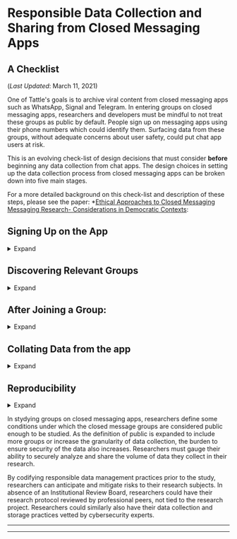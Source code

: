 # Responsible Data Collection and Sharing from Closed Messaging Apps
## A Checklist 
(*Last Updated*: March 11, 2021)

One of Tattle's goals is to archive viral content from closed messaging apps such as WhatsApp, Signal and Telegram. In entering groups on closed messaging apps, researchers and developers must be mindful to not treat these groups as public by default. People sign up on messaging apps using their phone numbers which could identify them. Surfacing data from these groups, without adequate concerns about user safety, could put chat app users at risk. 

This is an evolving check-list of design decisions that must consider **before** beginning any data collection from chat apps. The design choices in setting up the data collection process from closed messaging apps can be broken down into five main stages.  

For a more detailed background on this check-list and description of these steps, please see the paper: *[Ethical Approaches to Closed Messaging Messaging Research- Considerations in Democratic Contexts](https://): 

## Signing Up on the App 
<details>
  <summary>Expand</summary>

*  **To which entity is the phone number registered?**

The phone number could be procured by researchers as individuals or by an organization. Phone numbers can be seen by everyone in a group conversation and might be used for digital marketing and other unsolicited communication. Separating phone numbers used for research purposes and for personal communication can add the necessary separation between researchers personal lives and the research work. 

*  **Under what name should researchers sign up on the app?**

At the time of signing up on a messaging platform, a user has to declare a name that identifies them to others on the app. Researcher(s) may choose to use individual names or the name of the research group/study. Declaring the name as a research study or organization might make it easier for group admins and participants to identify the researcher, enabling more informed and meaningful consent in the admission of researchers in the group. 

Researchers might provide additional description of their purpose in the ‘Status’ or ‘About’ field, if the platform allows it. Using language that research subjects understand can result in more meaningful consent. This however may be difficult in multilingual groups. Limit on the length of the text description restricts lengthy or multi-lingual description. 

Regardless of the username declared on the messaging app, note that the owner of a phone number may still be identified through apps such as True Caller. For researchers working in sensitive contexts, identification might be another consideration to have phone numbers procured through an organization. 
</details>


## Discovering Relevant Groups
<details>
  <summary>Expand</summary>

On apps such as Telegram, “public channels” can be found through searching for the channel names on the app. WhatsApp, however, does not provide this option. Links to group conversations must be found by proactive searching for group links online. This search could span Facebook groups, Twitter conversations or a broad search on the world wide web. While Telegram aggregates popular channels on the app, several websites (not endorsed by WhatsApp) aggregate WhatsApp group links. Links to new group chats may also be shared within a group that researchers are monitoring. 

The nature of the online forum on which the message group link is found, can provide some indication if the groups were inteded to be public. Message groups shared exclusively on closed Facebook groups, for example, should be assumed to be used by members of a closed community. Group links shared on public Twitter profiles could be created for broader engagement. 

With group links aggregated by independent websites, the intended nature (public vis-a-vis private) of the group is hard to discern. The selection and categorization of groups on a website is decided by website creators and not the message group admins or participants. Thus, researchers must use their discretion in using these websites for research purposes. 

Finally, researchers may consider joining additional groups through links shared on groups that they are monitoring. The public status of these groups is derived from the perceived status ascribed to the message group they were found on. If the assumption is that the public status of all messaging groups is unclear to begin with, the public status of groups found on other messaging groups is doubly weakened. 

</details>


## After Joining a Group: 
<details>
  <summary>Expand</summary>

* **Disclosure Norms:**
 On joining a conversation, researchers may choose to disclose their purpose. Doing so allows for more informed by admins and may result in researchers being removed from certain groups.

* **Deciding to Leave a Group:**
After joining a group, researchers may realize that the group is intended to be private. Group size maybe used as a proxy for private or public nature of the group. The number of people in a message group can only be found after joining it.  Since the size of a group dynamically changes, researchers may choose to keep a time window after joining, before deciding to study the group or leave it. Thoughtful protocols may be followed in this time window to respect privacy and consent of group participants. 

</details>


## Collating Data from the app
<details>
  <summary>Expand</summary>
 
* **Method of Data Collection:** 
  * Rooting phones to decrypt local app database: 
  * Backing up the phone 
  * Manually copying content to a database 
  * Exporting Chat 
  * Extracting content from web client of messaging apps.
  
* **De-identification and Anonymization:**

Public or not, message groups are a space for consequential discourse. People may express political views or share their health histories. All the message conversations are tied to a phone number that could be used to link these conversations to other databases. Truly anonymous data collection may not be possible. It is imperative that at the very least the data is de-identified. 
Deidentification does not guarantee anonymization but as more data fields are de-identified, the risk of deanonymization decreases. In addition to phone numbers, researchers may also consider anonymizing the group conversation name. If the focus is only the message content, researchers may choose to use a different anonymization ‘seed’ for new batch of data. This would delink conversations from the same sender across different data snapshots. 

* **Back-up:**
* Once the data has been anonymized, researchers must decide on how, if at all, to preserve the original non-anonymized data. Depending on the volume of data, it may be possible to save the data on local external drives. With high volumes of data, researchers could spin up their own servers or alternatively rely on cloud service providers. With cloud service, researchers are relying on security features of their service providers. 

</details>


## Reproducibility
<details>
  <summary>Expand</summary>
  
Even though groups on closed messaging apps, may under some circumstances be considered public enough to be studied, they, however, are not public in the sense that all data can be shared under open access (as can be reasonably done for Reddit or Twitter conversations). Researchers may consider opening their data through restricted access. 

The method adopted for extracting data, anonymizing it as well as analyzing data should be clarified in publications using the data. Researchers may also consider opening the source code used to extract and analyze the data. Documenting ethical practices of data collection in the documentation of the code could remind others who use the code to take adequate measures to protect the subjects they are studying.   

</details>




In stydying groups on closed messaging apps, researchers define some conditions under which the closed message groups are considered public enough to be studied. As the definition of public is expanded to include more groups or increase the granularity of data collection, the burden to ensure security of the data also increases. Researchers must gauge their ability to securely analyze and share the volume of data they collect in their research. 

By codifying responsible data management practices prior to the study, researchers can anticipate and mitigate risks to their research subjects. In absence of an Institutional Review Board, researchers could have their research protocol reviewed by professional peers, not tied to the research project. Researchers could similarly also have their data collection and storage practices vetted by cybersecurity experts. 

---
---
